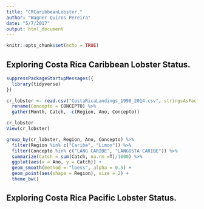 ```yaml
---
title: "CRCaribbeanLobster."
author: "Wagner Quiros Pereira"
date: "5/7/2017"
output: html_document
---
```


```r
knitr::opts_chunk$set(echo = TRUE)
```

## Exploring Costa Rica Caribbean Lobster Status.

```r
suppressPackageStartupMessages({
  library(tidyverse)
})

cr_lobster <- read.csv("CostaRicaLandings_1990_2014.csv", stringsAsFactors = T, strip.white = T, sep = ",") %>% 
  rename(Concepto = CONCEPTO) %>% 
  gather(Month, Catch, -c(Region, Ano, Concepto))

cr_lobster
View(cr_lobster)

group_by(cr_lobster, Region, Ano, Concepto) %>% 
  filter(Region %in% c("Caribe", "Limon")) %>% 
  filter(Concepto %in% c("LANG CARIBE", "LANGOSTA CARIBE")) %>% 
  summarize(Catch = sum(Catch, na.rm =T)/1000) %>% 
  ggplot(aes(x = Ano, y = Catch)) +
  geom_smooth(method = "loess", alpha = 0.5) +
  geom_point(aes(shape = Region), size = 2) +
  theme_bw()
```


## Exploring Costa Rica Pacific Lobster Status.
